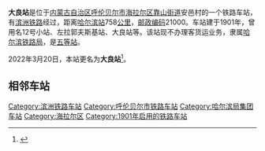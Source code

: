 {{noteTA
|1=zh-cn:始发车次; zh-hk:列車班次;
|2=zh-cn:车次; zh-hk:班次;
}}
{{Infobox China railway station 
|车站名称 = 大良站
|车站名称拼音 = 
|车站位置 = [[内蒙古自治区|内蒙古自治区]][[呼伦贝尔市|呼伦贝尔市]][[海拉尔区|海拉尔区]][[靠山街道_(呼伦贝尔市)|靠山街道]]
|归属 = [[哈尔滨铁路局|哈尔滨铁路局]]
|车站等级 = [[五等站_(中铁)|五等站]]
|线路 = [[滨洲铁路|滨洲铁路]]
|former=12号小站、左拉郭夫斯基站、大良站
}}
'''大良站'''是位于[[内蒙古自治区|内蒙古自治区]][[呼伦贝尔市|呼伦贝尔市]][[海拉尔区|海拉尔区]][[靠山街道_(呼伦贝尔市)|靠山街道]]安邑村的一个铁路车站，有[[滨洲铁路|滨洲铁路]]经过，距离[[哈尔滨站|哈尔滨站]]758[[公里|公里]]，[[邮政编码|邮政编码]]21000。车站建于1901年，曾用名12号小站、左拉郭夫斯基站、大良站等。该站现不办理客货运业务，隶属[[哈尔滨铁路局|哈尔滨铁路局]]，是[[五等站_(中铁)|五等站]]。

2022年3月20日，本站更名为'''大良站'''<ref>{{cite news|title=郑济、郑万高铁车站命名确定 另附其他既有车站更名|url=http://henan.sina.com.cn/news/s/2022-02-22/detail-imcwiwss2223690.shtml|publisher=新浪网|date=2022-02-22}}</ref>。

==相邻车站==
{{start rail box}}
{{s-inop|[[海拉尔站|海拉尔站]]|{{站|哈尔滨}}方向}}
{{s-line|[[滨洲铁路|滨洲铁路]]<br>← 10km 大良站 21km →}}
{{s-inop|[[乌固诺尔站|乌固诺尔站]]<br><small>经[[大良站_(旧)|大良]]乘降所</small>|{{站|满洲里}}方向}}
{{end box}}
{{滨洲铁路}}
{{铁路车站小作品}}
{{内蒙古小作品}}

[[Category:滨洲铁路车站|Category:滨洲铁路车站]]
[[Category:呼伦贝尔市铁路车站|Category:呼伦贝尔市铁路车站]]
[[Category:哈尔滨局集团车站|Category:哈尔滨局集团车站]]
[[Category:海拉尔区|Category:海拉尔区]]
[[Category:1901年启用的铁路车站|Category:1901年启用的铁路车站]]